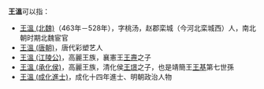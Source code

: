 '''王溫'''可以指：
* [[王溫_(北魏)|王溫 (北魏)]]（463年－528年），字桃汤，赵郡栾城（今河北栾城西）人，南北朝时期北魏宦官
* [[王溫_(唐朝)|王溫 (唐朝)]]，唐代彩塑艺人
* [[王溫_(江陵公)|王溫 (江陵公)]]，高麗王族，襄憲王[[王燾_(朝鮮公)|王燾]]之子
* [[王溫_(承化侯)|王溫 (承化侯)]]，高麗王族，清化侯[[王璟_(高麗)|王璟]]之子，也是靖簡王[[王基_(高麗)|王基]]第七世孫
* [[王溫_(成化進士)|王溫 (成化進士)]]，成化十四年進士、明朝政治人物
{{消歧义|W溫|cat=二字王姓人名消歧义}}